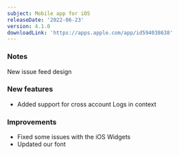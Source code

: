 ```yaml
---
subject: Mobile app for iOS
releaseDate: '2022-06-23'
version: 4.1.0
downloadLink: 'https://apps.apple.com/app/id594038638'
---
```


### Notes

New issue feed design

### New features

* Added support for cross account Logs in context

### Improvements

* Fixed some issues with the iOS Widgets
* Updated our font

